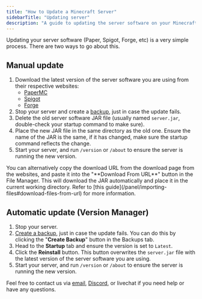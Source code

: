 ```yaml
---
title: "How to Update a Minecraft Server"
sidebarTitle: "Updating server"
description: "A guide to updating the server software on your Minecraft server (Paper, Spigot, Forge, etc)"
---
```


Updating your server software (Paper, Spigot, Forge, etc) is a very simple process. There are two ways to go about this.

## Manual update

1. Download the latest version of the server software you are using from their
   respective websites:
   - [PaperMC](https://papermc.io/downloads)
   - [Spigot](https://spigotmc.org/wiki/buildtools)
   - [Forge](https://files.minecraftforge.net/)
2. Stop your server and create a [backup](../../panel/backups), just in case the update fails.
3. Delete the old server software JAR file (usually named `server.jar`,
   double-check your startup command to make sure).
4. Place the new JAR file in the same directory as the old one. Ensure the name
   of the JAR is the same, if it has changed, make sure the startup command
   reflects the change.
5. Start your server, and run `/version` or `/about` to ensure the server is
   running the new version.

<Warning>
  You can alternatively copy the download URL from the download page
  from the websites, and paste it into the "**Download From URL**" button
  in the File Manager. This will download the JAR automatically and place
  it in the current working directory. Refer to [this guide](/panel/importing-files#download-files-from-url) for more information.
</Warning>

## Automatic update (Version Manager)

1. Stop your server.
2. [Create a backup](../../panel/backups), just in case the update fails. You can do this by clicking
   the "**Create Backup**" button in the Backups tab.
3. Head to the **Startup** tab and ensure the version is set to `Latest`.
4. Click the **Reinstall** button. This button overwrites the `server.jar` file
   with the latest version of the server software you are using.
5. Start your server, and run `/version` or `/about` to ensure the server is
   running the new version.

Feel free to contact us via [email](mailto:support@octant.gg), [Discord](https://discord.gg/compute),
or livechat if you need help or have any questions.